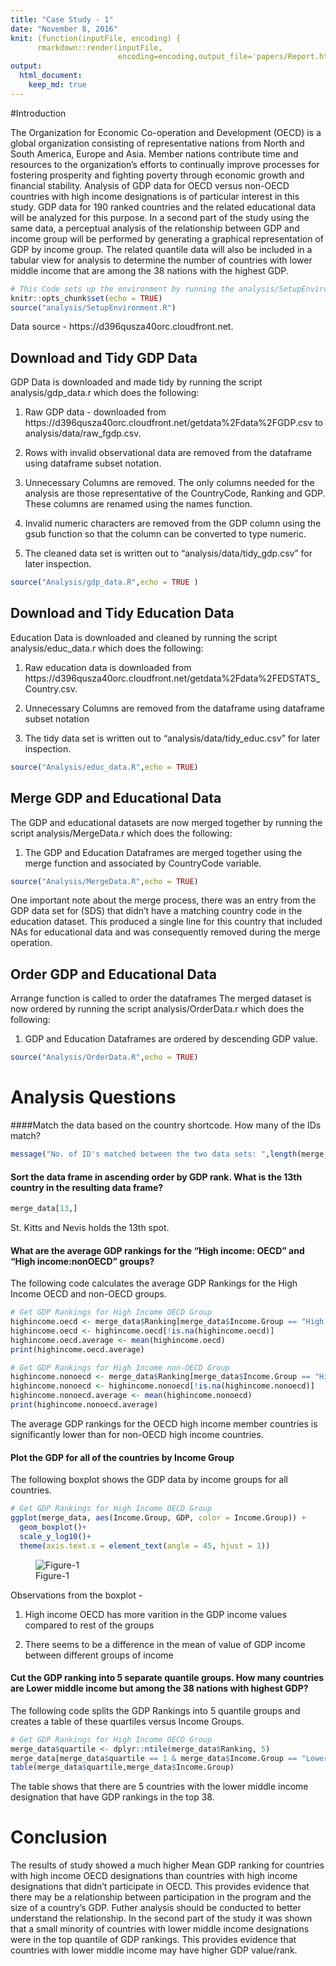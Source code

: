 ```yaml
---
title: "Case Study - 1"
date: "November 8, 2016"
knit: (function(inputFile, encoding) { 
      rmarkdown::render(inputFile,
                        encoding=encoding,output_file='papers/Report.html') } )
output:
  html_document:
    keep_md: true
---
```


#Introduction 

The Organization for Economic Co-operation and Development (OECD) is a global organization consisting of representative nations from North and South America, Europe and Asia.  Member nations contribute time and resources to the organization's efforts to continually improve processes for fostering prosperity and fighting poverty through economic growth and financial stability.  Analysis of GDP data for OECD versus non-OECD countries with high income designations is of particular interest in this study.  GDP data for 190 ranked countries and the related educational data will be analyzed for this purpose.  In a second part of the study using the same data, a perceptual analysis of the relationship between GDP and income group will be performed by generating a graphical representation of GDP by income group.  The related quantile data will also be included in a tabular view for analysis to determine the number of countries with lower middle income that are among the 38 nations with the highest GDP.


```r
# This Code sets up the environment by running the analysis/SetupEnvironment.R Script.  Output is not included in the RMarkdown output.
knitr::opts_chunk$set(echo = TRUE)
source("analysis/SetupEnvironment.R")
```

Data source - https://d396qusza40orc.cloudfront.net. 

## Download and Tidy GDP Data
GDP Data is downloaded and made tidy by running the script analysis/gdp_data.r which does the following:

1. Raw GDP data - downloaded from https://d396qusza40orc.cloudfront.net/getdata%2Fdata%2FGDP.csv to analysis/data/raw_fgdp.csv.

2. Rows with invalid observational data are removed from the dataframe using dataframe subset notation.

3. Unnecessary Columns are removed. The only columns needed for the analysis are those representative of the CountryCode, Ranking and GDP. These columns are renamed using the names function.

4. Invalid numeric characters are removed from the GDP column using the gsub function so that the column can be converted to type numeric.

5. The cleaned data set is written out to "analysis/data/tidy_gdp.csv" for later inspection.

```r
source("Analysis/gdp_data.R",echo = TRUE )
```

## Download and Tidy Education Data
Education Data is downloaded and cleaned by running the script analysis/educ_data.r which does the following:

1. Raw education data is downloaded from https://d396qusza40orc.cloudfront.net/getdata%2Fdata%2FEDSTATS_Country.csv.

2. Unnecessary Columns are removed from the dataframe using dataframe subset notation

3. The tidy data set is written out to "analysis/data/tidy_educ.csv" for later inspection.

```r
source("Analysis/educ_data.R",echo = TRUE)
```

## Merge GDP and Educational Data
The GDP and educational datasets are now merged together by running the script analysis/MergeData.r which does the following:

1. The GDP and Education Dataframes are merged together using the merge function and associated by CountryCode variable.  

```r
source("Analysis/MergeData.R",echo = TRUE)
```
One important note about the merge process, there was an entry from the GDP data set for (SDS) that didn't have a matching country code in the education dataset.  This produced a single line for this country that included NAs for educational data and was consequently removed during the merge operation.

## Order GDP and Educational Data
Arrange function is called to order the dataframes
The merged dataset is now ordered by running the script analysis/OrderData.r which does the following:

1. GDP and Education Dataframes are ordered by descending GDP value.

```r
source("Analysis/OrderData.R",echo = TRUE)
```

# Analysis Questions

####Match the data based on the country shortcode. How many of the IDs match?

```r
message("No. of ID's matched between the two data sets: ",length(merge_data))
```


#### Sort the data frame in ascending order by GDP rank. What is the 13th country in the resulting data frame?

```r
merge_data[13,]
```

St. Kitts and Nevis holds the 13th spot.


#### What are the average GDP rankings for the "High income: OECD" and "High income:nonOECD" groups?

The following code calculates the average GDP Rankings for the High Income OECD and non-OECD groups.

```r
# Get GDP Rankings for High Income OECD Group
highincome.oecd <- merge_data$Ranking[merge_data$Income.Group == "High income: OECD"]
highincome.oecd <- highincome.oecd[!is.na(highincome.oecd)]
highincome.oecd.average <- mean(highincome.oecd)
print(highincome.oecd.average)

# Get GDP Rankings for High Income non-OECD Group
highincome.nonoecd <- merge_data$Ranking[merge_data$Income.Group == "High income: nonOECD"]
highincome.nonoecd <- highincome.nonoecd[!is.na(highincome.nonoecd)]
highincome.nonoecd.average <- mean(highincome.nonoecd)
print(highincome.nonoecd.average)
```

The average GDP rankings for the OECD high income member countries is significantly lower than for non-OECD high income countries.  

#### Plot the GDP for all of the countries by Income Group

The following boxplot shows the GDP data by income groups for all countries.

```r
# Get GDP Rankings for High Income OECD Group
ggplot(merge_data, aes(Income.Group, GDP, color = Income.Group)) + 
  geom_boxplot()+
  scale_y_log10()+
  theme(axis.text.x = element_text(angle = 45, hjust = 1))
```
![Figure-1](https://github.com/raunakm90/MSDS6306/blob/master/CaseStudy_1/Papers/Report_files/figure-html/unnamed-chunk-9-1.png)

Observations from the boxplot - 

1. High income OECD has more varition in the GDP income values compared to rest of the groups

2. There seems to be a difference in the mean of value of GDP income between different groups of income



#### Cut the GDP ranking into 5 separate quantile groups. How many countries are Lower middle income but among the 38 nations with highest GDP?

The following code splits the GDP Rankings into 5 quantile groups and creates a table of these quartiles versus Income Groups.

```r
# Get GDP Rankings for High Income OECD Group
merge_data$quartile <- dplyr::ntile(merge_data$Ranking, 5) 
merge_data[merge_data$quartile == 1 & merge_data$Income.Group == "Lower middle income",]
table(merge_data$quartile,merge_data$Income.Group)
```


The table shows that there are 5 countries with the lower middle income designation that have GDP rankings in the top 38.

# Conclusion

The results of study showed a much higher Mean GDP ranking for countries with high income OECD designations than countries with high income designations that didn't participate in OECD.  This provides evidence that there may be a relationship between participation in the program and the size of a country's GDP.  Futher analysis should be conducted to better understand the relationship.  In the second part of the study it was shown that a small minority of countries with lower middle income designations were in the top quantile of GDP rankings.  This provides evidence that countries with lower middle income may have higher GDP value/rank.